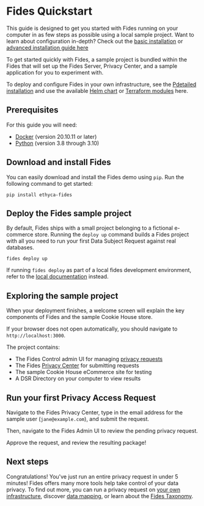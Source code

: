
# Fides Quickstart

<Callout emoji="ⓘ">This guide is designed to get you started with Fides running on your computer in as few steps as possible using a local sample project. Want to learn about configuration in-depth? Check out the [basic installation](/dev-docs/get-started/installation) or [advanced installation guide here](/dev-docs/get-started/advanced)</Callout>

To get started quickly with Fides, a sample project is bundled within the Fides that will set up the Fides Server, Privacy Center, and a sample application for you to experiment with.

To deploy and configure Fides in your own infrastructure, see the [Pdetailed installation](/dev-docs/get-started/advanced) and use the available [Helm chart](/dev-docs/get-started/advanced#using-helm-recommended-if-using-kubernetes) or [Terraform modules](/dev-docs/get-started/advanced#using-terraform) here.

## Prerequisites

For this guide you will need:

*  [Docker](https://www.docker.com/products/docker-desktop) (version 20.10.11 or later)
*  [Python](https://www.python.org/downloads/) (version 3.8 through 3.10) 


## Download and install Fides
You can easily download and install the Fides demo using `pip`. Run the following command to get started:

```console filename="
pip install ethyca-fides
```

## Deploy the Fides sample project
By default, Fides ships with a small project belonging to a fictional e-commerce store. Running the `deploy up` command builds a Fides project with all you need to run your first Data Subject Request against real databases.

```
fides deploy up
```

<Callout type="info" emoji="">If running `fides deploy` as part of a local fides development environment, refer to the [local documentation](/community/development/dev_deployment) instead.</Callout>

## Exploring the sample project
When your deployment finishes, a welcome screen will explain the key components of Fides and the sample Cookie House store. 

If your browser does not open automatically, you should navigate to `http://localhost:3000`.

The project contains:

* The Fides Control admin UI for managing [privacy requests](/tutorials/privacy-requests-get-started)
* The Fides [Privacy Center](/guide/privacy-center) for submitting requests
* The sample Cookie House eCommerce site for testing
* A DSR Directory on your computer to view results

## Run your first Privacy Access Request
Navigate to the Fides Privacy Center, type in the email address for the sample user (`jane@example.com`), and submit the request.

Then, navigate  to the Fides Admin UI to review the pending privacy request.

Approve the request, and review the resulting package! 

## Next steps
Congratulations! You've just run an entire privacy request in under 5 minutes! Fides offers many more tools help take control of your data privacy. To find out more, you can run a privacy request on [your own infrastructure](/tutorials/privacy-requests-get-started), discover [data mapping](/tutorials/data-mapping-get-started), or learn about the [Fides Taxonomy](https://ethyca.github.io/fideslang/).